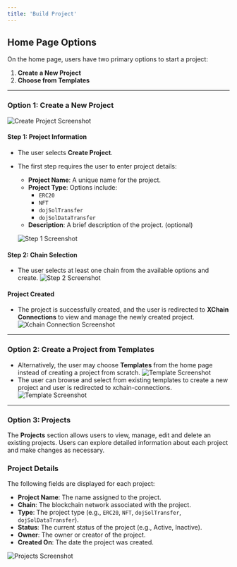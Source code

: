 ```yaml
---
title: 'Build Project'
---
```


## Home Page Options

On the home page, users have two primary options to start a project:

1. **Create a New Project**
2. **Choose from Templates**

---

### Option 1: Create a New Project

![Create Project Screenshot](../images/omni-dapps/create-project.png)

#### Step 1: Project Information

- The user selects **Create Project**.
- The first step requires the user to enter project details:
  - **Project Name**: A unique name for the project.
  - **Project Type**: Options include:
    - `ERC20`
    - `NFT`
    - `dojSolTransfer`
    - `dojSolDataTransfer`
  - **Description**: A brief description of the project. (optional)

  ![Step 1 Screenshot](../images/omni-dapps/create-step1.png)

#### Step 2: Chain Selection

- The user selects at least one chain from the available options and create.
![Step 2 Screenshot](../images/omni-dapps/create-step2.png)

#### Project Created

- The project is successfully created, and the user is redirected to **XChain Connections** to view and manage the newly created project.
![Xchain Connection Screenshot](../images/omni-dapps/xchain-connections.png)
---

### Option 2: Create a Project from Templates

- Alternatively, the user may choose **Templates** from the home page instead of creating a project from scratch.
![Template Screenshot](../images/omni-dapps/create-project.png)
- The user can browse and select from existing templates to create a new project and user is redirected to xchain-connections.
![Template Screenshot](../images/omni-dapps/templates.png)

--- 

### Option 3: Projects

The **Projects** section allows users to view, manage, edit and delete an existing projects. Users can explore detailed information about each project and make changes as necessary.

### Project Details

The following fields are displayed for each project:

- **Project Name**: The name assigned to the project.
- **Chain**: The blockchain network associated with the project.
- **Type**: The project type (e.g., `ERC20`, `NFT`, `dojSolTransfer`, `dojSolDataTransfer`).
- **Status**: The current status of the project (e.g., Active, Inactive).
- **Owner**: The owner or creator of the project.
- **Created On**: The date the project was created.

![Projects Screenshot](../images/omni-dapps/projects.png)


